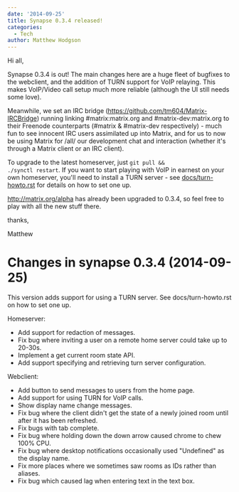 ```yaml
---
date: '2014-09-25'
title: Synapse 0.3.4 released!
categories:
  - Tech
author: Matthew Hodgson
---
```


Hi all,

Synapse 0.3.4 is out! The main changes here are a huge fleet of bugfixes to the webclient, and the addition of TURN support for VoIP relaying. This makes VoIP/Video call setup much more reliable (although the UI still needs some love).

Meanwhile, we set an IRC bridge (<a href="https://github.com/tm604/Matrix-IRCBridge">https://github.com/tm604/Matrix-IRCBridge</a>) running linking #matrix:matrix.org and #matrix-dev:matrix.org to their Freenode counterparts (#matrix &amp; #matrix-dev respectively) - much fun to see innocent IRC users assimilated up into Matrix, and for us to now be using Matrix for /all/ our development chat and interaction (whether it's through a Matrix client or an IRC client).

To upgrade to the latest homeserver, just <code>git pull && ./synctl restart</code>.  If you want to start playing with VoIP in earnest on your own homeserver, you'll need to install a TURN server - see <a href="https://github.com/matrix-org/synapse/blob/master/docs/turn-howto.rst">docs/turn-howto.rst</a> for details on how to set one up.

<a href="http://matrix.org/alpha">http://matrix.org/alpha</a> has already been upgraded to 0.3.4, so feel free to play with all the new stuff there.

thanks,

Matthew

Changes in synapse 0.3.4 (2014-09-25)
=====================================

This version adds support for using a TURN server. See docs/turn-howto.rst on
how to set one up.

Homeserver:
* Add support for redaction of messages.
* Fix bug where inviting a user on a remote home server could take up to
20-30s.
* Implement a get current room state API.
* Add support specifying and retrieving turn server configuration.

Webclient:
* Add button to send messages to users from the home page.
* Add support for using TURN for VoIP calls.
* Show display name change messages.
* Fix bug where the client didn't get the state of a newly joined room
until after it has been refreshed.
* Fix bugs with tab complete.
* Fix bug where holding down the down arrow caused chrome to chew 100% CPU.
* Fix bug where desktop notifications occasionally used "Undefined" as the
display name.
* Fix more places where we sometimes saw rooms as IDs rather than aliases.
* Fix bug which caused lag when entering text in the text box.